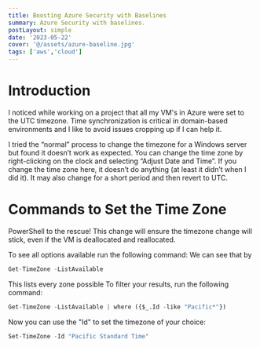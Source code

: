 ```yaml
---
title: Boosting Azure Security with Baselines
summary: Azure Security with baselines.
postLayout: simple
date: '2023-05-22'
cover: '@/assets/azure-baseline.jpg'
tags: ['aws','cloud']
---
```


# Introduction
I noticed while working on a project that all my VM's in Azure were set to the UTC timezone. Time synchronization is critical in domain-based environments and I like to avoid issues cropping up if I can help it.

I tried the “normal” process to change the timezone for a Windows server but found it doesn’t work as expected. You can change the time zone by right-clicking on the clock and selecting “Adjust Date and Time”. If you change the time zone here, it doesn’t do anything (at least it didn’t when I did it). It may also change for a short period and then revert to UTC.

# Commands to Set the Time Zone
PowerShell to the rescue! This change will ensure the timezone change will stick, even if the VM is deallocated and reallocated.

To see all options available run the following command: We can see that by

```python
Get-TimeZone -ListAvailable
```

This lists every zone possible To filter your results, run the following command:

```python
Get-TimeZone -ListAvailable | where ({$_.Id -like "Pacific*"})
```
Now you can use the "Id" to set the timezone of your choice:

```python
Set-TimeZone -Id "Pacific Standard Time"
```